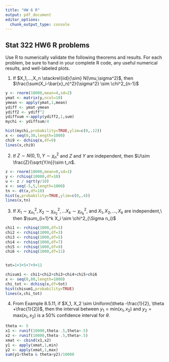 ```yaml
---
title: "HW 6 R"
output: pdf_document
editor_options: 
  chunk_output_type: console
---
```


## Stat 322 HW6 R problems

Use R to numerically validate the following theorems and results.  For each problem, be sure to hand in your complete R code, any useful numerical results, and well-labeled plots. 

1. If $X_1,...,X_n \stackrel{iid}{\sim} N(\mu,\sigma^2)$, then $\frac{\sum(X_i-\bar{x}_n)^2}{\sigma^2} \sim \chi^2_{n-1}$

```r
y <- rnorm(10000,mean=4,sd=2)
ymat <- matrix(y,ncol=10)
ymean <- apply(ymat,1,mean)
ydiff <- ymat-ymean
ydiff2 <- ydiff^2
ydiffsum <-apply(ydiff2,1,sum)
mychi <- ydiffsum/4

hist(mychi,probability=TRUE,ylim=c(0,.12))
x <- seq(0,30,length=1000)
chi9 <- dchisq(x,df=9)
lines(x,chi9)
```

2. If $Z \sim N(0,1), Y\sim \chi^2_{n}$ and $Z$ and $Y$ are independent, then $U\sim \frac{Z}{\sqrt{Y/n}}\sim t_n$.

```r
z <- rnorm(10000,mean=0,sd=1)
y <- rchisq(10000,df=10)
u <- z / sqrt(y/10)
x <- seq(-5,5,length=1000)
tn <- dt(x,df=10) 
hist(u,probability=TRUE,ylim=c(0,.4))
lines(x,tn)

```


3. If $X_1 \sim \chi^2_{n_1},X_2 \sim \chi^2_{n_2},...X_k \sim \chi^2_{n_k}$, and $X_1,X_2,...,X_k$ are independent,\\
then $\sum_{i=1}^k X_i \sim \chi^2_{\Sigma n_i}$

```r
chi1 <- rchisq(1000,df=1)
chi2 <- rchisq(1000,df=3)
chi3 <- rchisq(1000,df=5)
chi4 <- rchisq(1000,df=7)
chi5 <- rchisq(1000,df=9)
chi6 <- rchisq(1000,df=11)


tot=1+3+5+7+9+11

chisum1 <- chi1+chi2+chi3+chi4+chi5+chi6
x <- seq(0,80,length=1000)
chi_tot <- dchisq(x,df=tot) 
hist(chisum1,probability=TRUE)
lines(x,chi_tot)

```


4. From Example 8.5.11, if $X_1, X_2 \sim Uniform(\theta -\frac{1}{2}, \theta +\frac{1}{2})$,  then the interval between $y_1=\mbox{min}(x_1,x_2)$ and $y_2=\mbox{max}(x_1,x_2)$ is a 50\% confidence interval for $\theta$.

```r
theta <- 5
x1 <- runif(10000,theta-.5,theta+.5) 
x2 <- runif(10000,theta-.5,theta+.5) 
xmat <- cbind(x1,x2)
y1 <- apply(xmat,1,min)
y2 <- apply(xmat,1,max)
sum(y1<theta & theta<y2)/10000
```

